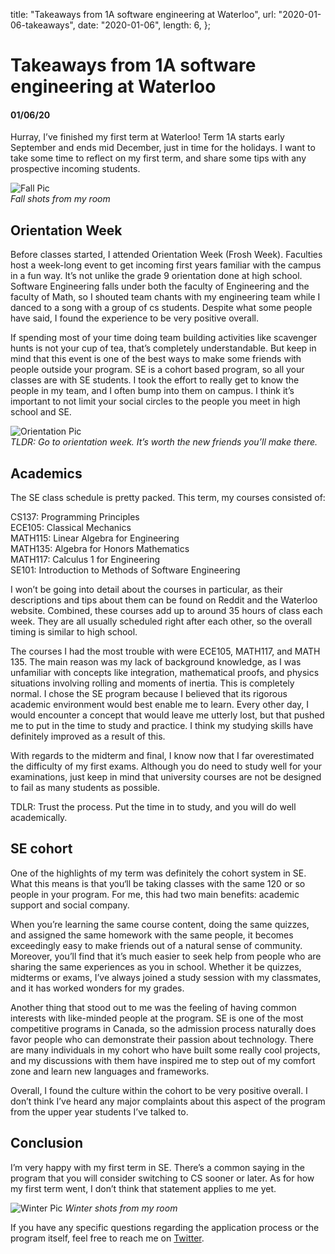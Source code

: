   title: "Takeaways from 1A software engineering at Waterloo",
  url: "2020-01-06-takeaways",
  date: "2020-01-06",
  length: 6,
};

# Takeaways from 1A software engineering at Waterloo

#### 01/06/20

Hurray, I’ve finished my first term at Waterloo! Term 1A starts early September and ends mid December, just in time for the holidays. I want to take some time to reflect on my first term, and share some tips with any prospective incoming students.

![Fall Pic](https://miro.medium.com/max/6000/1*Z_3euRAnlIwuSYn_Lz-jJA.jpeg)  
_Fall shots from my room_

## Orientation Week

Before classes started, I attended Orientation Week (Frosh Week). Faculties host a week-long event to get incoming first years familiar with the campus in a fun way. It’s not unlike the grade 9 orientation done at high school. Software Engineering falls under both the faculty of Engineering and the faculty of Math, so I shouted team chants with my engineering team while I danced to a song with a group of cs students. Despite what some people have said, I found the experience to be very positive overall.

If spending most of your time doing team building activities like scavenger hunts is not your cup of tea, that’s completely understandable. But keep in mind that this event is one of the best ways to make some friends with people outside your program. SE is a cohort based program, so all your classes are with SE students. I took the effort to really get to know the people in my team, and I often bump into them on campus. I think it’s important to not limit your social circles to the people you meet in high school and SE.

![Orientation Pic](https://lh3.googleusercontent.com/AiWA8jPwDypEfQ99JcDIJTHdBVAhz4de_oaaifUcv8Y0mX6f7sbXU6Cp98zP2NtPH8I40fjdXED76WIdZwI70Rh8w31SMSqJq1YTui5H5-_TSfM430cea0aIW-UeyYoVKhG-5NiCSbJplTWQGMhwsnbFuNc2oiJMcYUhTH7Z58QW4frKsgahdQoCP68ASjW09siTelRRkgO0n1wCQHxDNjdQRgdG8ZwAQxUcE1YhmWbYkllPG-b-Q_f8o7nTCGmU4hdo8ijEDfk816y8EebFiBwg_yM7LaUa6cAj2l5_UXeD3GPhoXk9sQu-UyUTS24sjznbYFiHibvOpwVhVtK_R0iJAjPJZ7whvRqSohLjay1ITdx4gEU-8lbXUOHxLrpkAGQ7kJa2ncp6ej4aWbCup6Y884vt6ZQmJd0H942mjqhe8WnjaCoB3Y_WWdHEuJCK17ZXEngICDW9kjJqvunu40fv1ASCZW-FfF23FYnJDE-s1mTaDggNlFNbPSp5knoMNQbSrRg0VYspriQkfiRZIBZBJLeTWr1rqRtO8HGh9xtZMOzIHIyFWbEpbqOVy7ru2VUfRS3NoQCR9sF0DQndKe8ova7q6FJMrqpC8nIN0RrQW60HrPXxo58_X0bD6oa-UaDZFg1IKiNu3QBUChJjWpijDeKzevHbOIUDZmfq_shRcDHrIv7dyhW1IfTlOA=w1292-h969-no?authuser=0)  
_TLDR: Go to orientation week. It’s worth the new friends you’ll make there._

## Academics

The SE class schedule is pretty packed. This term, my courses consisted of:

CS137: Programming Principles  
ECE105: Classical Mechanics  
MATH115: Linear Algebra for Engineering  
MATH135: Algebra for Honors Mathematics  
MATH117: Calculus 1 for Engineering  
SE101: Introduction to Methods of Software Engineering

I won’t be going into detail about the courses in particular, as their descriptions and tips about them can be found on Reddit and the Waterloo website. Combined, these courses add up to around 35 hours of class each week. They are all usually scheduled right after each other, so the overall timing is similar to high school.

The courses I had the most trouble with were ECE105, MATH117, and MATH 135. The main reason was my lack of background knowledge, as I was unfamiliar with concepts like integration, mathematical proofs, and physics situations involving rolling and moments of inertia. This is completely normal. I chose the SE program because I believed that its rigorous academic environment would best enable me to learn. Every other day, I would encounter a concept that would leave me utterly lost, but that pushed me to put in the time to study and practice. I think my studying skills have definitely improved as a result of this.

With regards to the midterm and final, I know now that I far overestimated the difficulty of my first exams. Although you do need to study well for your examinations, just keep in mind that university courses are not be designed to fail as many students as possible.

TDLR: Trust the process. Put the time in to study, and you will do well academically.

## SE cohort

One of the highlights of my term was definitely the cohort system in SE. What this means is that you‘ll be taking classes with the same 120 or so people in your program. For me, this had two main benefits: academic support and social company.

When you’re learning the same course content, doing the same quizzes, and assigned the same homework with the same people, it becomes exceedingly easy to make friends out of a natural sense of community. Moreover, you’ll find that it’s much easier to seek help from people who are sharing the same experiences as you in school. Whether it be quizzes, midterms or exams, I’ve always joined a study session with my classmates, and it has worked wonders for my grades.

Another thing that stood out to me was the feeling of having common interests with like-minded people at the program. SE is one of the most competitive programs in Canada, so the admission process naturally does favor people who can demonstrate their passion about technology. There are many individuals in my cohort who have built some really cool projects, and my discussions with them have inspired me to step out of my comfort zone and learn new languages and frameworks.

Overall, I found the culture within the cohort to be very positive overall. I don’t think I’ve heard any major complaints about this aspect of the program from the upper year students I’ve talked to.

## Conclusion

I’m very happy with my first term in SE. There’s a common saying in the program that you will consider switching to CS sooner or later. As for how my first term went, I don’t think that statement applies to me yet.

![Winter Pic](https://lh3.googleusercontent.com/_uuksMIsRXTNtOzkSwG5mtbNYYiuHt4V12vArM3NtCgFMrcnaCrsYEJh3jKnlIQaswJzg9EO4tNf5xDxfpfoEFq-BjaNJx3RY2nlub4JYnoM0uhd_N4Lo-EafGcDT0QP6844HfyY_p7Ga9dcAJkWrW9-cl3ZBKWR3cKq1EzkTgU0EA2jCY30PdI6h9UKLsD8zce1TnP5LJ85P__vIFQcjn7VbL_jCeH392k8uZdwhfmW168JViqs8rh1plnVyZYQX7b_zAoNEiKVguiRKOS68umJoBiqvnmI_L0pp033g6pu4tObX3gBCXBneWVBTQMLld5nAIfjzNzvvQATKh2-HRbYlsC-yt0_6mxb_N4w2S_H2DjlFg3ZTfbJiCJvVKqNuh8AZ6KhWnw3A8ZmRJ_RfD-YB1U5YE3YeCOFmSvY4MwwGmrtTiIRu15XT0JpHEDcZjDkq4nhpTP25OEeLqpIl01yFGH4sucsYcOl2TpG6yw5sxhqiI-FGZ36Bm2Ut_sAl1FAiLR-ZqcvBWL3ecWRVYZGQyj506Vn5S89u63VpKHx4iEe02BpXrJo_1HnY5sJVz93DqzsEMzSeOQbJgrp0aWzd8fkKtiPoHBFA8uh7AJaDkO91FgOGcXRaCKQZ5cpeOqFNR0qJ2FuYUvmvNLrM0ufoAEyenG_g1e8AKNNQeTqKJaLsMwe1nECvBrdLA=w1292-h970-no?authuser=0)
_Winter shots from my room_

If you have any specific questions regarding the application process or the program itself, feel free to reach me on [Twitter](https://twitter.com/jonxuxu).
